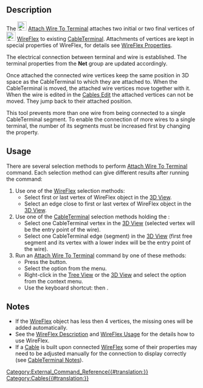 <languages/>

{{Docnav
|[[Cables_RemoveVertexAttachment|RemoveVertexAttachment]]
|[[Cables_DetachWireFromTerminal|DetachWireFromTerminal]]
|[[Cables_Workbench|Cables]]
|IconL=Cables_RemoveVertexAttachment.svg
|IconR=Cables_DetachWireFromTerminal.svg
|IconC=Cables_workbench_icon.svg
}}

{{GuiCommand
|Name=Cables AttachWireToTerminal
|MenuLocation=Cable Wires → Attach Wire To Terminal
|Workbenches=[[Cables_Workbench|Cables]]
|Shortcut={{KEY|T}} {{KEY|A}}
|Version=0.3.0
|SeeAlso=[[Cables_DetachWireFromTerminal|Cables DetachWireFromTerminal]], [[Cables_CableTerminal|Cables CableTerminal]], [[Cables_WireFlex|Cables WireFlex]]
}}

==Description==

The [[Image:Cables_AttachWireToTerminal.svg|24px]] [[Cables_AttachWireToTerminal|Attach Wire To Terminal]] attaches two initial or two final vertices of [[Image:Cables_WireFlex.svg|24px]] [[Cables_WireFlex|WireFlex]] to existing [[Cables_CableTerminal|CableTerminal]]. Attachments of vertices are kept in special properties of WireFlex, for details see [[Cables_WireFlex#Properties|WireFlex Properties]].

The electrical connection between terminal and wire is established. The terminal properties from the '''Net''' group are updated accordingly.

Once attached the connected wire vertices keep the same position in 3D space as the CableTerminal to which they are attached to. When the CableTerminal is moved, the attached wire vertices move together with it. When the wire is edited in the [[Cables_Edit|Cables Edit]] the attached vertices can not be moved. They jump back to their attached position.

This tool prevents more than one wire from being connected to a single CableTerminal segment. To enable the connection of more wires to a single terminal, the number of its segments must be increased first by changing the [[Cables_CableTerminal#Data|{{PropertyData|Number Of Connections}}]] property.

==Usage==

There are several selection methods to perform [[Cables_AttachWireToTerminal|Attach Wire To Terminal]] command. Each selection method can give different results after running the command:

# Use one of the [[Cables_WireFlex|WireFlex]] selection methods:
#* Select first or last vertex of WireFlex object in the [[3D_View|3D View]].
#* Select an edge close to first or last vertex of WireFlex object in the [[3D_View|3D View]].
# Use one of the [[Cables_CableTerminal|CableTerminal]] selection methods holding the {{KEY|CTRL}}:
#* Select one CableTerminal vertex in the [[3D_View|3D View]] (selected vertex will be the entry point of the wire).
#* Select one CableTerminal edge (segment) in the [[3D_View|3D View]] (first free segment and its vertex with a lower index will be the entry point of the wire).
# Run an [[Cables_AttachWireToTerminal|Attach Wire To Terminal]] command by one of these methods:
#* Press the {{Button|[[Image:Cables_AttachWireToTerminal.svg|16px]] [[Cables_AttachWireToTerminal|Attach Wire To Terminal]]}} button.
#* Select the {{MenuCommand|Cable Wires → [[Image:Cables_AttachWireToTerminal.svg|16px]] Attach Wire To Terminal}} option from the menu.
#* Right-click in the [[Tree_View|Tree View]] or the [[3D_View|3D View]] and select the {{MenuCommand|Cable Wires → [[Image:Cables_AttachWireToTerminal.svg|16px]] Attach Wire To Terminal}} option from the context menu.
#* Use the keyboard shortcut: {{KEY|T}} then {{KEY|A}}.

==Notes==

* If the [[Cables_WireFlex|WireFlex]] object has less then 4 vertices, the missing ones will be added automatically.
* See the [[Cables_WireFlex#Description|WireFlex Description]] and [[Cables_WireFlex#Usage|WireFlex Usage]] for the details how to use WireFlex.
* If a [[Cables_Cable|Cable]] is built upon connected [[Cables_WireFlex|WireFlex]] some of their properties may need to be adjusted manually for the connection to display correctly (see [[Cables_CableTerminal#Notes|CableTerminal Notes]]).


{{Docnav
|[[Cables_RemoveVertexAttachment|RemoveVertexAttachment]]
|[[Cables_DetachWireFromTerminal|DetachWireFromTerminal]]
|[[Cables_Workbench|Cables]]
|IconL=Cables_RemoveVertexAttachment.svg
|IconR=Cables_DetachWireFromTerminal.svg
|IconC=Cables_workbench_icon.svg
}}

[[Category:External_Command_Reference{{#translation:}}]]
[[Category:Cables{{#translation:}}]]